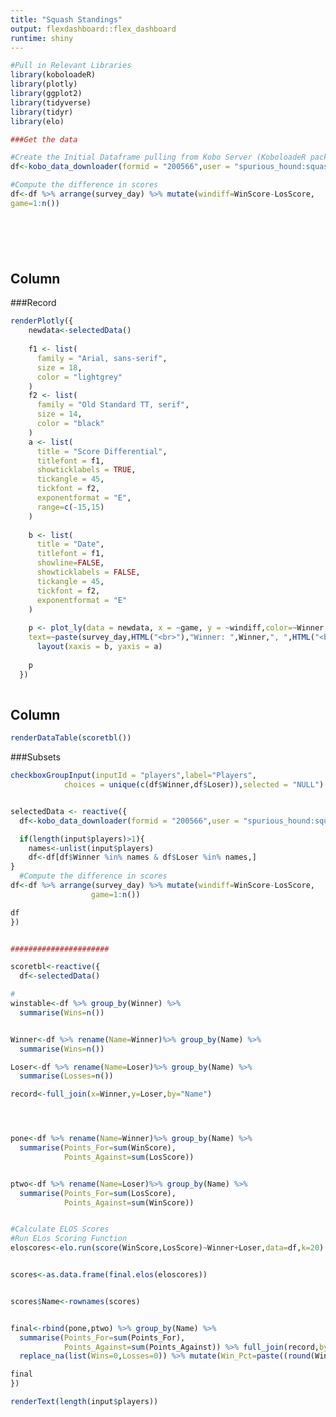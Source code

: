 ```yaml
---
title: "Squash Standings"
output: flexdashboard::flex_dashboard
runtime: shiny
---
```


```r


#Pull in Relevant Libraries
library(koboloadeR)
library(plotly)
library(ggplot2)
library(tidyverse)
library(tidyr)
library(elo)

###Get the data

#Create the Initial Dataframe pulling from Kobo Server (KoboloadeR package)
df<-kobo_data_downloader(formid = "200566",user = "spurious_hound:squashpw",api = "https://kc.humanitarianresponse.info/api/v1/")

#Compute the difference in scores
df<-df %>% arrange(survey_day) %>% mutate(windiff=WinScore-LosScore,
game=1:n())




  
```

Column {data-width=600}
---------------------------
###Record
```r

renderPlotly({
    newdata<-selectedData()
    
    f1 <- list(
      family = "Arial, sans-serif",
      size = 18,
      color = "lightgrey"
    )
    f2 <- list(
      family = "Old Standard TT, serif",
      size = 14,
      color = "black"
    )
    a <- list(
      title = "Score Differential",
      titlefont = f1,
      showticklabels = TRUE,
      tickangle = 45,
      tickfont = f2,
      exponentformat = "E",
      range=c(-15,15)
    )
    
    b <- list(
      title = "Date",
      titlefont = f1,
      showline=FALSE,
      showticklabels = FALSE,
      tickangle = 45,
      tickfont = f2,
      exponentformat = "E"
    )
    
    p <- plot_ly(data = newdata, x = ~game, y = ~windiff,color=~Winner,colors="Set1", hoverinfo = 'text',
    text=~paste(survey_day,HTML("<br>"),"Winner: ",Winner,", ",HTML("<br>"),"Loser: ", Loser,", ",HTML("<br>"), "Differential: ",windiff,sep = ""), marker=list(size=10)) %>%
      layout(xaxis = b, yaxis = a)
    
    p
  })
 
```

Column {data-width=400}
---------------------------
```r

renderDataTable(scoretbl())

```

###Subsets
```r
checkboxGroupInput(inputId = "players",label="Players",
            choices = unique(c(df$Winner,df$Loser)),selected = "NULL")


selectedData <- reactive({
  df<-kobo_data_downloader(formid = "200566",user = "spurious_hound:squashpw",api = "https://kc.humanitarianresponse.info/api/v1/")

  if(length(input$players)>1){
    names<-unlist(input$players)
    df<-df[df$Winner %in% names & df$Loser %in% names,]
}
  #Compute the difference in scores
df<-df %>% arrange(survey_day) %>% mutate(windiff=WinScore-LosScore,
                  game=1:n())

df
})


######################

scoretbl<-reactive({
  df<-selectedData()

#
winstable<-df %>% group_by(Winner) %>%
  summarise(Wins=n())


Winner<-df %>% rename(Name=Winner)%>% group_by(Name) %>%
  summarise(Wins=n())

Loser<-df %>% rename(Name=Loser)%>% group_by(Name) %>%
  summarise(Losses=n())

record<-full_join(x=Winner,y=Loser,by="Name")




pone<-df %>% rename(Name=Winner)%>% group_by(Name) %>%
  summarise(Points_For=sum(WinScore),
            Points_Against=sum(LosScore))


ptwo<-df %>% rename(Name=Loser)%>% group_by(Name) %>%
  summarise(Points_For=sum(LosScore),
            Points_Against=sum(WinScore))


#Calculate ELOS Scores
#Run ELos Scoring Function
eloscores<-elo.run(score(WinScore,LosScore)~Winner+Loser,data=df,k=20)


scores<-as.data.frame(final.elos(eloscores))


scores$Name<-rownames(scores)


final<-rbind(pone,ptwo) %>% group_by(Name) %>%
  summarise(Points_For=sum(Points_For),
            Points_Against=sum(Points_Against)) %>% full_join(record,by="Name") %>% arrange(desc(Wins)) %>%
  replace_na(list(Wins=0,Losses=0)) %>% mutate(Win_Pct=paste((round(Wins/(Wins+Losses),2)) * 100,"%")) %>% select(Name, Wins, Losses, Win_Pct,Points_For, Points_Against) %>% full_join(scores,by="Name") %>% rename(Score=`final.elos(eloscores)`)

final
})

renderText(length(input$players))

```


